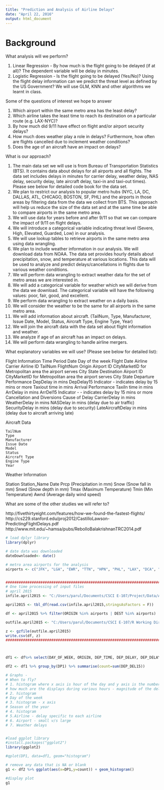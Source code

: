 ```yaml
---
title: "Prediction and Analysis of Airline Delays"
date: "April 22, 2016"
output: html_document
---
```

 
# Background

What analysis will we perform?

1.	Linear Regression - By how much is the flight going to be delayed (if at all)? The dependent variable will be delay in minutes. 
2.	Logistic Regression - Is the flight going to be delayed (Yes/No)? Using the flight delay information can we predict the threat level as defined by the US Government? 
We will use GLM, KNN and other algorithms we learnt in class.

Some of the questions of interest we hope to answer

1.	Which airport within the same metro area has the least delay?
2.	Which airline takes the least time to reach its destination on a particular route (e.g. LAX-NYC)?
3.	By how much did 9/11 have effect on flight and/or airport security delays?
4.	How much does weather play a role in delays? Furthermore, how often are flights cancelled due to inclement weather conditions?
5.	Does the age of an aircraft have an impact on delays?

What is our approach?

1.	The main data set we will use is from Bureau of Transportation Statistics (BTS). It contains data about delays for all airports and all flights. The data set includes delays in minutes for carrier delay, weather delay, NAS delay, security delay, late aircraft delay, taxi-in and taxi-out times). Please see below for detailed code book for the data set.
2.	We plan to restrict our analysis to popular metro hubs (NYC, LA, DC, DALLAS, ATL, CHICAGO, BOSTON, SF, PHL) and the airports in those areas by filtering data from the data we collect from BTS.  This approach will help us reduce the size of the data set and at the same time be able to compare airports in the same metro area.
3.	We will use data for years before and after 9/11 so that we can compare the impact of 9/11 on flight delays.
4.	We will introduce a categorical variable indicating threat level (Severe, High, Elevated, Guarded, Low) in our analysis.
5.	We will use lookup tables to retrieve airports in the same metro area using data wrangling.
6.	We plan to include weather information in our analysis. We will download data from NOAA.  The data set provides hourly details about precipitation, snow, and temperature at various locations. This data will be used to analyze and predict delays/cancellations in flights due to various weather conditions.
7.	We will perform data wrangling to extract weather data for the set of metro areas we are interested in.
8.	We will add a categorical variable for weather which we will derive from the data we download. The categorical variable will have the following values: poor, fair, good, and excellent.
9.	We perform data wrangling to extract weather on a daily basis.
10.	We will consider the weather to be the same for all airports in the same metro area.
11.	We will add information about aircraft. (TailNum, Type, Manufacturer, Issue Date, Model, Status, Aircraft Type, Engine Type, Year)
12.	We will join the aircraft data with the data set about flight information and weather.
13.	We analyze if age of an aircraft has an impact on delays.
14.	We will perform data wrangling to handle airline mergers.

What explanatory variables we will use? (Please see below for detailed list): 

Flight Information
    Time Period 
        Date
        Day of the week
        Flight Date
    Airline
        Carrier
        Airline ID
        TailNum
        FlightNum
    Origin
        Airport ID
        CityMarketID for Metropolitan area the airport serves
        City
        State
    Destination
        Airport ID
        CityMarketID for Metropolitan area the airport serves
        City
        State
    Departure Performance
        DepDelay in mins
        DepDelay15 Indicator - indicates delay by 15 mins or more
        Taxiout time in mins
    Arrival Performance
        TaxiIn time in mins
        ArrDelay in mins
        ArrDel15 Indicator - - indicates delay by 15 mins or more
    Cancellation and Diversions
    Cause of Delay
        CarrierDelay in mins
        WeatherDelay in mins
        NASDelay in mins (delay due to air traffic)
        SecurityDelay in mins (delay due to security)
        LateAircraftDelay in mins (delay due to aircraft arriving late)

Aircraft Data

    TailNum
    Type
    Manufacturer
    Issue Date
    Model
    Status
    Aircraft Type
    Engine Type
    Year

Weather Information

   Station
   Station_Name
   Date
   Prcp (Precipitation in mm)
   Snow (Snow fall in mm)
   Snwd (Snow depth in mm)
   Tmax (Maximum Temperature)
   Tmin (Min Temperature)
   Awnd (Average daily wind speed)

What are some of the other studies we will refer to?

http://fivethirtyeight.com/features/how-we-found-the-fastest-flights/
http://cs229.stanford.edu/proj2012/CastilloLawson-PredictingFlightDelays.pdf
http://www.mit.edu/~hamsa/pubs/RebolloBalakrishnanTRC2014.pdf





```r
# load dplyr library
library(dplyr)

# date data was downloaded
dateDownloaded<- date()

# metro area airports for the analysis 
airports <- c("JFK", "LGA", "EWR", "TTN", "HPN", "PHL", "LAX", "DCA", "IAD", "BWI", "DFW", "ATL", "ORD", "MDW", "BOS", "SFO", "OAK")


######################################################################################
# One time processing of input files
# april 2015
infile.april2015 <- "C:/Users/parul/Documents/CSCI E-107/Project/Data/April 2015.csv"

april2015 <- tbl_df(read.csv(infile.april2015,stringsAsFactors = F))

df <- april2015 %>% filter(ORIGIN %in% airports | DEST %in% airports)

outfile.april2015 <- "C:/Users/parul/Documents/CSCI E-107/R Working Directory/Project/OutData/April 2015.csv.gz"

z <- gzfile(outfile.april2015)
write.csv(df, z)
########################################################################################



df1 <- df%>% select(DAY_OF_WEEK, ORIGIN, DEP_TIME, DEP_DELAY, DEP_DELAY_NEW, DEP_DEL15, DEST, ARR_TIME, ARR_DELAY, ARR_DELAY_NEW, ARR_DEL15, CANCELLED, CANCELLATION_CODE, DIVERTED) %>% filter (ORIGIN=="JFK") %>% mutate(DP1=round(as.numeric(DEP_TIME)/100)) 

df2 <- df1 %>% group_by(DP1) %>% summarise(count=sum(DEP_DEL15))

# Graphs - 
# When to fly?
# 1. histogram where x axis is hour of the day and y axis is the number delays for any one airport
# how much are the displays during various hours - magnitude of the delay
# 2. histogram 
# Day of the week 
# 3. histogram - x axis
# Season of the year
# 4. histogram
# 5.Airline - delay specific to each airline
# 6. Airport - small v/s large 
# 7. Weather delays


#load ggplot library
#install.packages("ggplot2")
library(ggplot2)

#qplot(DP1, data=df1, geom="histogram")

# remove any data that is NA or blank
g1 <- df2 %>% ggplot(aes(x=DP1,y=count)) + geom_histogram()

#display plot
g1






```



